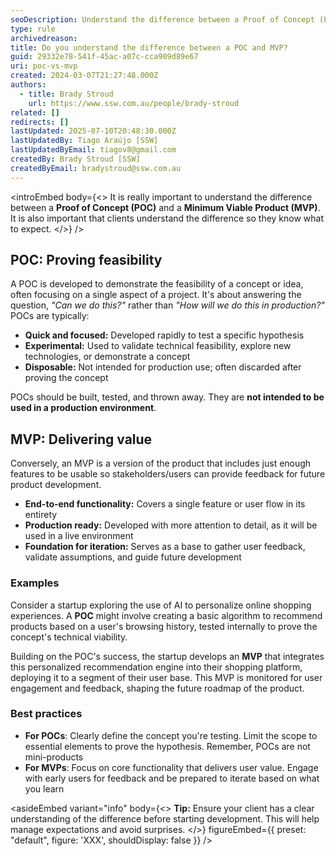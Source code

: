 ```yaml
---
seoDescription: Understand the difference between a Proof of Concept (POC) and a Minimum Viable Product (MVP), crucial for successful product development.
type: rule
archivedreason:
title: Do you understand the difference between a POC and MVP?
guid: 29332e78-541f-45ac-a07c-cca909d89e67
uri: poc-vs-mvp
created: 2024-03-07T21:27:48.000Z
authors:
  - title: Brady Stroud
    url: https://www.ssw.com.au/people/brady-stroud
related: []
redirects: []
lastUpdated: 2025-07-10T20:48:30.000Z
lastUpdatedBy: Tiago Araújo [SSW]
lastUpdatedByEmail: tiagov8@gmail.com
createdBy: Brady Stroud [SSW]
createdByEmail: bradystroud@ssw.com.au
---
```


<introEmbed
  body={<>
It is really important to understand the difference between a **Proof of Concept (POC)** and a **Minimum Viable Product (MVP)**. It is also important that clients understand the difference so they know what to expect.
  </>}
/>
## POC: Proving feasibility

A POC is developed to demonstrate the feasibility of a concept or idea, often focusing on a single aspect of a project. It's about answering the question, _"Can we do this?"_ rather than _"How will we do this in production?"_ POCs are typically:

* **Quick and focused:** Developed rapidly to test a specific hypothesis
* **Experimental:** Used to validate technical feasibility, explore new technologies, or demonstrate a concept
* **Disposable:** Not intended for production use; often discarded after proving the concept

POCs should be built, tested, and thrown away. They are **not intended to be used in a production environment**.

## MVP: Delivering value

Conversely, an MVP is a version of the product that includes just enough features to be usable so stakeholders/users can provide feedback for future product development.

* **End-to-end functionality:** Covers a single feature or user flow in its entirety
* **Production ready:** Developed with more attention to detail, as it will be used in a live environment
* **Foundation for iteration:** Serves as a base to gather user feedback, validate assumptions, and guide future development

### Examples

Consider a startup exploring the use of AI to personalize online shopping experiences. A **POC** might involve creating a basic algorithm to recommend products based on a user's browsing history, tested internally to prove the concept's technical viability.

Building on the POC's success, the startup develops an **MVP** that integrates this personalized recommendation engine into their shopping platform, deploying it to a segment of their user base. This MVP is monitored for user engagement and feedback, shaping the future roadmap of the product.

### Best practices

* **For POCs**: Clearly define the concept you're testing. Limit the scope to essential elements to prove the hypothesis. Remember, POCs are not mini-products
* **For MVPs**: Focus on core functionality that delivers user value. Engage with early users for feedback and be prepared to iterate based on what you learn

<asideEmbed
  variant="info"
  body={<>
    **Tip:** Ensure your client has a clear understanding of the difference before starting development. This will help manage expectations and avoid surprises.
  </>}
  figureEmbed={{
    preset: "default",
    figure: 'XXX',
    shouldDisplay: false
  }}
/>
